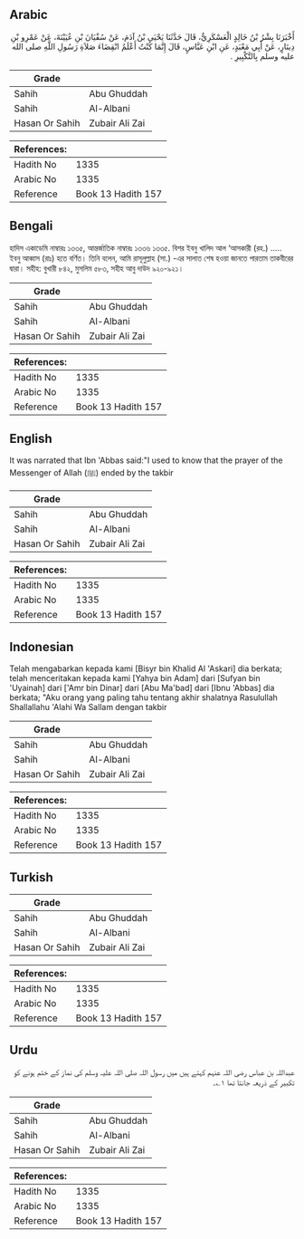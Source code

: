 ## Arabic


<div dir="rtl" lang="ar" style={{fontSize:'larger',backgroundColor:'#f8f9fa',padding:20}}>
أَخْبَرَنَا بِشْرُ بْنُ خَالِدٍ الْعَسْكَرِيُّ، قَالَ حَدَّثَنَا يَحْيَى بْنُ آدَمَ، عَنْ سُفْيَانَ بْنِ عُيَيْنَةَ، عَنْ عَمْرِو بْنِ دِينَارٍ، عَنْ أَبِي مَعْبَدٍ، عَنِ ابْنِ عَبَّاسٍ، قَالَ إِنَّمَا كُنْتُ أَعْلَمُ انْقِضَاءَ صَلاَةِ رَسُولِ اللَّهِ صلى الله عليه وسلم بِالتَّكْبِيرِ ‏.‏
</div>
<div style={{backgroundColor:'#f8f9fa',padding:20, marginBottom: 10}}><table> <thead> <tr> <th>Grade</th> <th></th> </tr> </thead> <tbody> <tr><td>Sahih</td><td>Abu Ghuddah</td></tr><tr><td>Sahih</td><td>Al-Albani</td></tr><tr><td>Hasan Or Sahih</td><td>Zubair Ali Zai</td></tr></tbody></table><table> <thead> <tr> <th>References:</th> <th></th> </tr> </thead> <tbody><tr><td>Hadith No</td><td>1335</td></tr><tr><td>Arabic No</td><td>1335</td></tr><tr><td>Reference</td><td>Book 13 Hadith 157</td></tr></tbody></table></div>

## Bengali


<div dir="ltr" lang="bn" style={{fontSize:'larger',backgroundColor:'#f8f9fa',padding:20}}>
হাদিস একাডেমি নাম্বারঃ ১৩৩৫, আন্তর্জাতিক নাম্বারঃ ১৩৩৬ ১৩৩৫. বিশর ইবনু খালিদ আল ‘আসকারী (রহ.) ..... ইবনু আব্বাস (রাঃ) হতে বর্ণিত। তিনি বলেন, আমি রাসূলুল্লাহ (সা.) -এর সালাত শেষ হওয়া জানতে পারতাম তাকবীরের দ্বারা। সহীহ: বুখারী ৮৪২, মুসলিম ৫৮৩, সহীহ আবু দাউদ ৯২০-৯২১।
</div>
<div style={{backgroundColor:'#f8f9fa',padding:20, marginBottom: 10}}><table> <thead> <tr> <th>Grade</th> <th></th> </tr> </thead> <tbody> <tr><td>Sahih</td><td>Abu Ghuddah</td></tr><tr><td>Sahih</td><td>Al-Albani</td></tr><tr><td>Hasan Or Sahih</td><td>Zubair Ali Zai</td></tr></tbody></table><table> <thead> <tr> <th>References:</th> <th></th> </tr> </thead> <tbody><tr><td>Hadith No</td><td>1335</td></tr><tr><td>Arabic No</td><td>1335</td></tr><tr><td>Reference</td><td>Book 13 Hadith 157</td></tr></tbody></table></div>

## English


<div dir="ltr" lang="en" style={{fontSize:'larger',backgroundColor:'#f8f9fa',padding:20}}>
It was narrated that Ibn 'Abbas said:"I used to know that the prayer of the Messenger of Allah (ﷺ) ended by the takbir
</div>
<div style={{backgroundColor:'#f8f9fa',padding:20, marginBottom: 10}}><table> <thead> <tr> <th>Grade</th> <th></th> </tr> </thead> <tbody> <tr><td>Sahih</td><td>Abu Ghuddah</td></tr><tr><td>Sahih</td><td>Al-Albani</td></tr><tr><td>Hasan Or Sahih</td><td>Zubair Ali Zai</td></tr></tbody></table><table> <thead> <tr> <th>References:</th> <th></th> </tr> </thead> <tbody><tr><td>Hadith No</td><td>1335</td></tr><tr><td>Arabic No</td><td>1335</td></tr><tr><td>Reference</td><td>Book 13 Hadith 157</td></tr></tbody></table></div>

## Indonesian


<div dir="ltr" lang="id" style={{fontSize:'larger',backgroundColor:'#f8f9fa',padding:20}}>
Telah mengabarkan kepada kami [Bisyr bin Khalid Al 'Askari] dia berkata; telah menceritakan kepada kami [Yahya bin Adam] dari [Sufyan bin 'Uyainah] dari ['Amr bin Dinar] dari [Abu Ma'bad] dari [Ibnu 'Abbas] dia berkata; "Aku orang yang paling tahu tentang akhir shalatnya Rasulullah Shallallahu 'Alahi Wa Sallam dengan takbir
</div>
<div style={{backgroundColor:'#f8f9fa',padding:20, marginBottom: 10}}><table> <thead> <tr> <th>Grade</th> <th></th> </tr> </thead> <tbody> <tr><td>Sahih</td><td>Abu Ghuddah</td></tr><tr><td>Sahih</td><td>Al-Albani</td></tr><tr><td>Hasan Or Sahih</td><td>Zubair Ali Zai</td></tr></tbody></table><table> <thead> <tr> <th>References:</th> <th></th> </tr> </thead> <tbody><tr><td>Hadith No</td><td>1335</td></tr><tr><td>Arabic No</td><td>1335</td></tr><tr><td>Reference</td><td>Book 13 Hadith 157</td></tr></tbody></table></div>

## Turkish


<div dir="ltr" lang="tr" style={{fontSize:'larger',backgroundColor:'#f8f9fa',padding:20}}>

</div>
<div style={{backgroundColor:'#f8f9fa',padding:20, marginBottom: 10}}><table> <thead> <tr> <th>Grade</th> <th></th> </tr> </thead> <tbody> <tr><td>Sahih</td><td>Abu Ghuddah</td></tr><tr><td>Sahih</td><td>Al-Albani</td></tr><tr><td>Hasan Or Sahih</td><td>Zubair Ali Zai</td></tr></tbody></table><table> <thead> <tr> <th>References:</th> <th></th> </tr> </thead> <tbody><tr><td>Hadith No</td><td>1335</td></tr><tr><td>Arabic No</td><td>1335</td></tr><tr><td>Reference</td><td>Book 13 Hadith 157</td></tr></tbody></table></div>

## Urdu


<div dir="rtl" lang="ur" style={{fontSize:'larger',backgroundColor:'#f8f9fa',padding:20}}>
عبداللہ بن عباس رضی اللہ عنہم کہتے ہیں میں رسول اللہ صلی اللہ علیہ وسلم کی نماز کے ختم ہونے کو تکبیر کے ذریعہ جانتا تھا ۱؎۔
</div>
<div style={{backgroundColor:'#f8f9fa',padding:20, marginBottom: 10}}><table> <thead> <tr> <th>Grade</th> <th></th> </tr> </thead> <tbody> <tr><td>Sahih</td><td>Abu Ghuddah</td></tr><tr><td>Sahih</td><td>Al-Albani</td></tr><tr><td>Hasan Or Sahih</td><td>Zubair Ali Zai</td></tr></tbody></table><table> <thead> <tr> <th>References:</th> <th></th> </tr> </thead> <tbody><tr><td>Hadith No</td><td>1335</td></tr><tr><td>Arabic No</td><td>1335</td></tr><tr><td>Reference</td><td>Book 13 Hadith 157</td></tr></tbody></table></div>